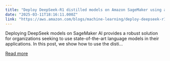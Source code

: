 ```yaml
---
title: "Deploy DeepSeek-R1 distilled models on Amazon SageMaker using a Large Model Inference container"
date: "2025-03-11T18:16:11.000Z"
link: "https://aws.amazon.com/blogs/machine-learning/deploy-deepseek-r1-distilled-models-on-amazon-sagemaker-using-a-large-model-inference-container/"
---
```


Deploying DeepSeek models on SageMaker AI provides a robust solution for organizations seeking to use state-of-the-art language models in their applications. In this post, we show how to use the disti...

[Read more](https://aws.amazon.com/blogs/machine-learning/deploy-deepseek-r1-distilled-models-on-amazon-sagemaker-using-a-large-model-inference-container/)
